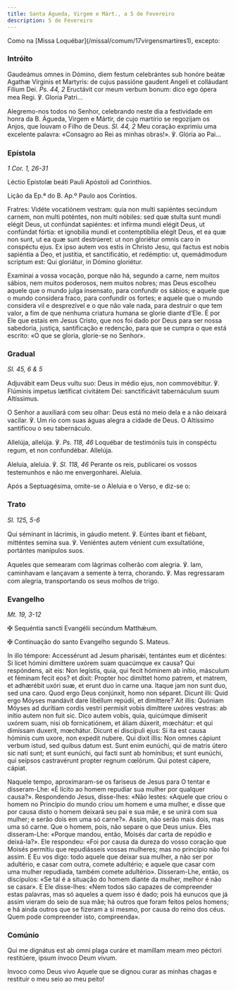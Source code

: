 ```yaml
---
title: Santa Águeda, Virgem e Márt., a 5 de Fevereiro
description: 5 de Fevereiro
---
```


<aside>
  Como na [Missa Loquébar](/missal/comum/17virgensmartires1), excepto:
</aside>

### Intróito

<div class="side-by-side not-content">

Gaudeámus omnes in Dómino, diem festum celebrántes sub honóre beátæ Agathæ Vírginis et Martyris: de cujus passióne gaudent Angeli et colláudant Fílium Dei. <em>Ps. 44, 2</em> Eructávit cor meum verbum bonum: dico ego ópera mea Regi. ℣. Gloria Patri...

Alegremo-nos todos no Senhor, celebrando neste dia a festividade em honra da B. Águeda, Virgem e Mártir, de cujo martírio se regozijam os Anjos, que louvam o Filho de Deus. <em>Sl. 44, 2</em> Meu coração exprimiu uma excelente palavra: «Consagro ao Rei as minhas obras!». ℣. Glória ao Pai...

</div>

### Epístola

<em>1 Cor. 1, 26-31</em>

<div class="side-by-side not-content">

Léctio Epístolæ beáti Pauli Apóstoli ad Corinthios.

Lição da Ep.ª do B. Ap.º Paulo aos Coríntios.

Fratres: Vidéte vocatiónem vestram: quia non multi sapiéntes secúndum carnem, non multi poténtes, non multi nóbiles: sed quæ stulta sunt mundi elégit Deus, ut confúndat sapiéntes: et infírma mundi elégit Deus, ut confúndat fórtia: et ignobília mundi et contemptibília elégit Deus, et ea quæ non sunt, ut ea quæ sunt destrúeret: ut non gloriétur omnis caro in conspéctu ejus. Ex ipso autem vos estis in Christo Jesu, qui factus est nobis sapiéntia a Deo, et justítia, et sanctificátio, et redémptio: ut, quemádmodum scriptum est: Qui gloriátur, in Dómino gloriétur.

Examinai a vossa vocação, porque não há, segundo a carne, nem muitos sábios, nem muitos poderosos, nem muitos nobres; mas Deus escolheu aquele que o mundo julga insensato, para confundir os sábios; e aquele que o mundo considera fraco, para confundir os fortes; e aquele que o mundo considera vil e desprezível e o que não vale nada, para destruir o que tem valor, a fim de que nenhuma criatura humana se glorie diante d’Ele. É por Ele que estais em Jesus Cristo, que nos foi dado por Deus para ser nossa sabedoria, justiça, santificação e redenção, para que se cumpra o que está escrito: «O que se gloria, glorie-se no Senhor».

</div>

### Gradual

<em>Sl. 45, 6 & 5</em>

<div class="side-by-side not-content">

Adjuvábit eam Deus vultu suo: Deus in médio ejus, non commovébitur. ℣. Flúminis impetus lætíficat civitátem Dei: sanctificávit tabernáculum suum Altíssimus.

O Senhor a auxiliará com seu olhar: Deus está no meio dela e a não deixará vacilar. ℣. Um rio com suas águas alegra a cidade de Deus. O Altíssimo santificou o seu tabernáculo.

Allelúja, allelúja. ℣. <em>Ps. 118, 46</em> Loquébar de testimóniis tuis in conspéctu regum, et non confundébar. Allelúja.

Aleluia, aleluia. ℣. <em>Sl. 118, 46</em> Perante os reis, publicarei os vossos testemunhos e não me envergonharei. Aleluia.

</div>

<aside>Após a Septuagésima, omite-se o Aleluia e o Verso, e diz-se o:</aside>

### Trato

<em>Sl. 125, 5-6</em>

<div class="side-by-side not-content">

Qui séminant in lácrimis, in gáudio metent. ℣. Eúntes ibant et fiébant, mitténtes semina sua. ℣. Veniéntes autem vénient cum exsultatióne, portántes manípulos suos.

Aqueles que semearam com lágrimas colherão com alegria. ℣. Iam, caminhavam e lançavam a semente à terra, chorando. ℣. Mas regressaram com alegria, transportando os seus molhos de trigo.

</div>

### Evangelho

<em>Mt. 19, 3-12</em>

<div class="side-by-side not-content">

<span class="cross text-red-500">✠</span> Sequéntia sancti Evangélii secúndum Matthǽum.

<span class="cross text-red-500">✠</span> Continuação do santo Evangelho segundo S. Mateus.

In illo témpore: Accessérunt ad Jesum pharisǽi, tentántes eum et dicéntes: Si licet hómini dimíttere uxórem suam quacúmque ex causa? Qui respóndens, ait eis: Non legístis, quia, qui fecit hóminem ab inítio, másculum et féminam fecit eos? et dixit: Propter hoc dimíttet homo patrem, et matrem, et adhærébit uxóri suæ, et erunt duo in carne una. Itaque jam non sunt duo, sed una caro. Quod ergo Deus conjúnxit, homo non séparet. Dicunt illi: Quid ergo Móyses mandávit dare libéllum repúdii, et dimíttere? Ait illis: Quóniam Móyses ad durítiam cordis vestri permísit vobis dimíttere uxóres vestras: ab inítio autem non fuit sic. Dico autem vobis, quia, quicúmque dimíserit uxórem suam, nisi ob fornicatiónem, et áliam dúxerit, mœchátur: et qui dimíssam duxerit, mœchátur. Dicunt ei discípuli ejus: Si ita est causa hóminis cum uxore, non expedit nubere. Qui dixit illis: Non omnes cápiunt verbum istud, sed quibus datum est. Sunt enim eunúchi, qui de matris útero sic nati sunt; et sunt eunúchi, qui facti sunt ab homínibus; et sunt eunúchi, qui seípsos castravérunt propter regnum cœlórum. Qui potest cápere, cápiat.

Naquele tempo, aproximaram-se os fariseus de Jesus para O tentar e disseram-Lhe: «É lícito ao homem repudiar sua mulher por qualquer causa?». Respondendo Jesus, disse-lhes: «Não lestes: «Aquele que criou o homem no Princípio do mundo criou um homem e uma mulher, e disse que por causa disto o homem deixará seu pai e sua mãe, e se unirá com sua mulher; e serão dois em uma só carne?». Assim, não serão mais dois, mas uma só carne. Que o homem, pois, não separe o que Deus uniu». Eles disseram-Lhe: «Porque mandou, então, Moisés dar carta de repúdio e deixá-la?». Ele respondeu: «Foi por causa da dureza do vosso coração que Moisés permitiu que repudiásseis vossas mulheres; mas no princípio não foi assim. E Eu vos digo: todo aquele que deixar sua mulher, a não ser por adultério, e casar com outra, comete adultério; e aquele que casar com uma mulher repudiada, também comete adultério». Disseram-Lhe, então, os discípulos: «Se tal é a situação do homem diante da mulher, melhor é não se casar». E Ele disse-lhes: «Nem todos são capazes de compreender estas palavras, mas só aqueles a quem isso é dado; pois há eunucos que já assim vieram do seio de sua mãe; há outros que foram feitos pelos homens; e há ainda outros que se fizeram a si mesmo, por causa do reino dos céus. Quem pode compreender isto, compreenda».

</div>

### Comúnio

<div class="side-by-side not-content">

Qui me dignátus est ab omni plaga curáre et mamíllam meam meo péctori restitúere, ipsum ínvoco Deum vivum.

Invoco como Deus vivo Aquele que se dignou curar as minhas chagas e restituir o meu seio ao meu peito!

</div>

